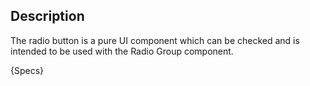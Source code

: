 
## Description

The radio button is a pure UI component which can be checked and is intended to be used with the Radio Group component.

<Description>{Specs}</Description>
